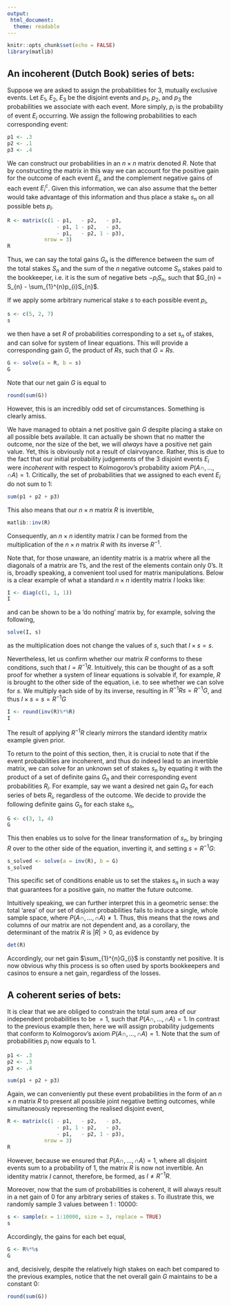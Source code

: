 ```yaml
---
output: 
 html_document:
  theme: readable
---
```


```r
knitr::opts_chunk$set(echo = FALSE)
library(matlib)
```

##  An incoherent (Dutch Book) series of bets:
Suppose we are asked to assign the probabilities for $3$, mutually exclusive events. Let $E_{1}$, $E_{2}$, $E_{3}$ be the disjoint events and $p_{1}$, $p_{2}$, and $p_3$ the probabilities we associate with each event. More simply, $p_{i}$ is the probability of event $E_{i}$ occurring. We assign the following probabilities to each corresponding event:
```r
p1 <- .3
p2 <- .1
p3 <- .4
```

We can construct our probabilities in an $n\times n$ matrix denoted $R$. Note that by constructing the matrix in this way we can account for the positive gain for the outcome of each event $E_{i}$, and the complement negative gains of each event $E_{i}^{c}$. Given this information, we can also assume that the better would take advantage of this information and thus place a stake $s_{n}$ on all possible bets $p_{i}$.
```r
R <- matrix(c(1 - p1,   - p2,   - p3,
                - p1, 1 - p2,   - p3,
                - p1,   - p2, 1 - p3), 
            nrow = 3)
R
```
Thus, we can say the total gains $G_{n}$ is the difference between the sum of the total stakes $S_{n}$ and the sum of the $n$ negative outcome $S_{n}$ stakes paid to the bookkeeper, i.e. it is the sum of negative bets $-p_{i}S_{n}$, such that $G_{n} = S_{n} - \sum_{1}^{n}p_{i}S_{n}$.

If we apply some arbitrary numerical stake $s$ to each possible event $p_{i}$,
```r
s <- c(5, 2, 7)
s
```
we then have a set $R$ of probabilities corresponding to a set $s_{n}$ of stakes, and can solve for system of linear equations. This will provide a corresponding gain $G$, the product of $Rs$, such that $G = Rs$.
```r
G <- solve(a = R, b = s)
G
```
Note that our net gain $G$ is equal to
```r
round(sum(G))
```
However, this is an incredibly odd set of circumstances. Something is clearly amiss.

We have managed to obtain a net positive gain $G$ despite placing a stake on all possible bets available. It can actually be shown that no matter the outcome, nor the size of the bet, we will _always_ have a positive net gain value. Yet, this is obviously not a result of clairvoyance. Rather, this is due to the fact that our initial probability judgements of the $3$ disjoint events $E_{i}$ were _incoherent_ with respect to Kolmogorov’s probability axiom $P(A\cap, ...,\cap A) = 1$. Critically, the set of probabilities that we assigned to each event $E_{i}$ do not sum to $1$:
```r
sum(p1 + p2 + p3)
```
This also means that our $n\times n$ matrix $R$ is invertible,
```r
matlib::inv(R)
```
Consequently, an $n\times n$ identity matrix $I$ can be formed from the multiplication of the $n\times n$ matrix $R$ with its inverse $R^{-1}$.

Note that, for those unaware, an identity matrix is a matrix where all the diagonals of a matrix are $1$'s, and the rest of the elements contain only $0$'s. It is, broadly speaking, a convenient tool used for matrix manipulations. Below is a clear example of what a standard $n\times n$ identity matrix $I$ looks like:
```r
I <- diag(c(1, 1, 1))
I
```
and can be shown to be a 'do nothing' matrix by, for example, solving the following,
```r
solve(I, s)
```
as the multiplication does not change the values of $s$, such that $I\times s = s$.

Nevertheless, let us confirm whether our matrix $R$ conforms to these conditions, such that $I = R^{-1}R$. Intuitively, this can be thought of as a soft proof for whether a system of linear equations is solvable if, for example, $R$ is brought to the other side of the equation, i.e. to see whether we can solve for $s$. We multiply each side of by its inverse, resulting in $R^{-1}Rs=R^{-1}G$, and thus $I\times s = s =R^{-1}G$
```r
I <- round(inv(R)%*%R)
I
```
The result of applying $R^{-1}R$ clearly mirrors the standard identity matrix example given prior. 

To return to the point of this section, then, it is crucial to note that if the event probabilities are incoherent, and thus do indeed lead to an invertible matrix, we can solve for an unknown set of stakes $s_{n}$ by equating it with the product of a set of definite gains $G_{n}$ and their corresponding event probabilities $R_{i}$. For example, say we want a desired net gain $G_{n}$ for each series of bets $R_{i}$, regardless of the outcome. We decide to provide the following definite gains $G_{n}$ for each stake $s_{n}$,
```r
G <- c(3, 1, 4)
G
```
This then enables us to solve for the linear transformation of $s_{n}$, by bringing $R$ over to the other side of the equation, inverting it, and setting $s = R^{-1}G$:
```r
s_solved <- solve(a = inv(R), b = G)
s_solved
```
This specific set of conditions enable us to set the stakes $s_{n}$ in such a way that guarantees for a positive gain, no matter the future outcome.

Intuitively speaking, we can further interpret this in a geometric sense: the total 'area' of our set of disjoint probabilities fails to induce a single, whole sample space, where $P(A\cap, ...,\cap A) \neq 1$. Thus, this means that the rows and columns of our matrix are not dependent and, as a corollary, the determinant of the matrix $R$ is $|{R}| > 0$, as evidence by
```r
det(R)
```
Accordingly, our net gain $\sum_{1}^{n}G_{i}$ is constantly net positive. It is now obvious why this process is so often used by sports bookkeepers and casinos to ensure a net gain, regardless of the losses. 

## A coherent series of bets:
It is clear that we are obliged to constrain the total sum area of our independent probabilities to be $= 1$, such that $P(A\cap, ...,\cap A) = 1$. In contrast to the previous example then, here we will assign probability judgements that conform to Kolmogorov's axiom $P(A\cap, ...,\cap A) = 1$. Note that the sum of probabilities $p_{i}$ now equals to $1$.
```r
p1 <- .3
p2 <- .3
p3 <- .4

sum(p1 + p2 + p3)
```

Again, we can conveniently put these event probabilities in the form of an $n\times n$ matrix $R$ to present all possible joint negative betting outcomes, while simultaneously representing the realised disjoint event,
```r
R <- matrix(c(1 - p1,   - p2,   - p3,
                - p1, 1 - p2,   - p3,
                - p1,   - p2, 1 - p3), 
            nrow = 3)
R
```
However, because we ensured that $P(A\cap, ...,\cap A) = 1$, where all disjoint events sum to a probability of $1$, the matrix $R$ is now not invertible. An identity matrix $I$ cannot, therefore, be formed, as $I \ne R^{-1}R$.

Moreover, now that the sum of probabilities is coherent, it will always result in a net gain of $0$ for any arbitrary series of stakes $s$. To illustrate this, we randomly sample $3$ values between $1:10000$:
```r
s <- sample(x = 1:10000, size = 3, replace = TRUE)
s
```
Accordingly, the gains for each bet equal,
```r
G <- R%*%s
G
```
and, decisively, despite the relatively high stakes on each bet compared to the previous examples, notice that the net overall gain $G$ maintains to be a constant $0$:
```r
round(sum(G))
```